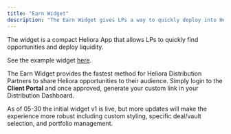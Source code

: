 ```yaml
---
title: "Earn Widget"
description: "The Earn Widget gives LPs a way to quickly deploy into Heliora opportunities."
---
```


The widget is a compact Heliora App that allows LPs to quickly find opportunities and deploy liquidity.

See the example widget [here](#).

The Earn Widget provides the fastest method for Heliora Distribution Partners to share Heliora opportunities to their audience. Simply login to the **Client Portal** and once approved, generate your custom link in your Distribution Dashboard.

As of 05-30 the initial widget v1 is live, but more updates will make the experience more robust including custom styling, specific deal/vault selection, and portfolio management.
